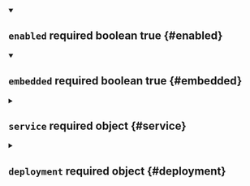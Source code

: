 


<details className="config-field" data-expandable="false" open>
<summary>

## `enabled` <span className="config-field-required" data-required="false">required</span> <span className="config-field-type">boolean</span> <span className="config-field-default">true</span> <span className="config-field-enum"></span> {#enabled}



</summary>



</details>



<details className="config-field" data-expandable="false" open>
<summary>

## `embedded` <span className="config-field-required" data-required="false">required</span> <span className="config-field-type">boolean</span> <span className="config-field-default">true</span> <span className="config-field-enum"></span> {#embedded}



</summary>



</details>



<details className="config-field" data-expandable="true">
<summary>

## `service` <span className="config-field-required" data-required="true">required</span> <span className="config-field-type">object</span> <span className="config-field-default"></span> <span className="config-field-enum"></span> {#service}



</summary>




<details className="config-field" data-expandable="false" open>
<summary>

### `labels` <span className="config-field-required" data-required="true">required</span> <span className="config-field-type">object</span> <span className="config-field-default"></span> <span className="config-field-enum"></span> {#service-labels}



</summary>



</details>



<details className="config-field" data-expandable="false" open>
<summary>

### `annotations` <span className="config-field-required" data-required="true">required</span> <span className="config-field-type">object</span> <span className="config-field-default"></span> <span className="config-field-enum"></span> {#service-annotations}



</summary>



</details>



<details className="config-field" data-expandable="false" open>
<summary>

### `spec` <span className="config-field-required" data-required="true">required</span> <span className="config-field-type">object</span> <span className="config-field-default"></span> <span className="config-field-enum"></span> {#service-spec}



</summary>



</details>


</details>



<details className="config-field" data-expandable="true">
<summary>

## `deployment` <span className="config-field-required" data-required="true">required</span> <span className="config-field-type">object</span> <span className="config-field-default"></span> <span className="config-field-enum"></span> {#deployment}



</summary>




<details className="config-field" data-expandable="false" open>
<summary>

### `labels` <span className="config-field-required" data-required="true">required</span> <span className="config-field-type">object</span> <span className="config-field-default"></span> <span className="config-field-enum"></span> {#deployment-labels}



</summary>



</details>



<details className="config-field" data-expandable="false" open>
<summary>

### `annotations` <span className="config-field-required" data-required="true">required</span> <span className="config-field-type">object</span> <span className="config-field-default"></span> <span className="config-field-enum"></span> {#deployment-annotations}



</summary>



</details>



<details className="config-field" data-expandable="false" open>
<summary>

### `spec` <span className="config-field-required" data-required="true">required</span> <span className="config-field-type">object</span> <span className="config-field-default"></span> <span className="config-field-enum"></span> {#deployment-spec}



</summary>



</details>


</details>
